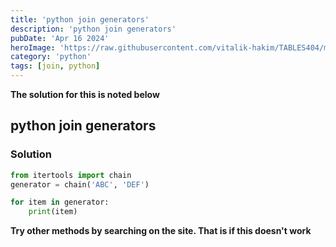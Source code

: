 ```yaml
---
title: 'python join generators'
description: 'python join generators'
pubDate: 'Apr 16 2024'
heroImage: 'https://raw.githubusercontent.com/vitalik-hakim/TABLES404/main/error_b/python.jpg'
category: 'python'
tags: [join, python]
---
```


**The solution for this is noted below**

## python join generators

### Solution

```python
from itertools import chain
generator = chain('ABC', 'DEF')

for item in generator:
    print(item)
```

**Try other methods by searching on the site. That is if this doesn't work**
